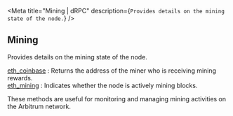 
<Meta
  title="Mining | dRPC"
  description={`Provides details on the mining state of the node.`}
/>
## Mining

Provides details on the mining state of the node.

[eth_coinbase](/arbitrum-api/mining/eth_coinbase) : Returns the address of the miner who is receiving mining rewards. \
[eth_mining](/arbitrum-api/mining/eth_mining) : Indicates whether the node is actively mining blocks.

These methods are useful for monitoring and managing mining activities on the Arbitrum network.

<Space h={16} />
<GetStarted />

